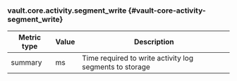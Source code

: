 ### vault.core.activity.segment_write {#vault-core-activity-segment_write}

Metric type | Value | Description
----------- | ----- | -----------
summary     | ms    | Time required to write activity log segments to storage

